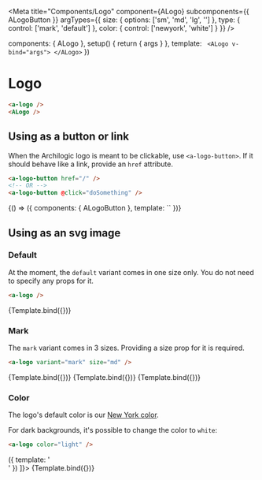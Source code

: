 
<Meta
  title="Components/Logo"
  component={ALogo}
  subcomponents={{ ALogoButton }}
  argTypes={{
    size: {
      options: ['sm', 'md', 'lg', '']
    },
    type: {
      control: ['mark', 'default']
    },
    color: {
      control: ['newyork', 'white']
    }
  }}
/>

  components: { ALogo },
  setup() {
    return { args }
  },
  template: `
  <ALogo v-bind="args">
  </ALogo>`
})

# Logo

```html
<a-logo />
<ALogo />
```

<ArgsTable of={ALogo} />

## Using as a button or link

When the Archilogic logo is meant to be clickable, use `<a-logo-button>`.
If it should behave like a link, provide an `href` attribute.

```html
<a-logo-button href="/" />
<!-- OR -->
<a-logo-button @click="doSomething" />
```

<Canvas>
  <Story name="logo button">
    {() => ({
      components: { ALogoButton },
      template: `<a-logo-button></a-logo-button>`
    })}
  </Story>
</Canvas>

## Using as an svg image

### Default

At the moment, the `default` variant comes in one size only. You do not need to specify any props for it.

```html
<a-logo />
```

<Canvas>
  <Story name="logo default">{Template.bind({})}</Story>
</Canvas>

### Mark

The `mark` variant comes in 3 sizes. Providing a size prop for it is required.

```html
<a-logo variant="mark" size="md" />
```

<Canvas isColumn={true}>
  <Story name="logo mark sm" args={{ variant: 'mark', size: 'sm' }}>
    {Template.bind({})}
  </Story>
  <Story name="logo mark md" args={{ variant: 'mark', size: 'md' }}>
    {Template.bind({})}
  </Story>
  <Story name="logo mark lg" args={{ variant: 'mark', size: 'lg' }}>
    {Template.bind({})}
  </Story>
</Canvas>

### Color

The logo's default color is our [New York color](?path=/docs/primitives-colors--newyork).

For dark backgrounds, it's possible to change the color to `white`:

```html
<a-logo color="light" />
```

<Canvas>
  <Story
    name="logo light"
    args={{ color: 'light' }}
    decorators={[
      () => ({
        template: '<div class="bg-newyork"><story /></div>'
      })
    ]}>
    {Template.bind({})}
  </Story>
</Canvas>
